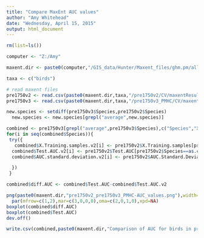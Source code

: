 ```yaml
---
title: "Compare MaxEnt AUC values"
author: "Amy Whitehead"
date: "Wednesday, April 15, 2015"
output: html_document
---
```



```r
rm(list=ls())

computer <- "Z:/Amy"

maxent.dir <- paste0(computer,"/GIS_data/Hunter/Maxent_files/ghm.pm/all_variables/output/")

taxa <- c("birds")

# read maxent files
pre1750v2 <- read.csv(paste0(maxent.dir,taxa,"/pre1750v2/CV/maxentResults.csv"))
pre1750v3 <- read.csv(paste0(maxent.dir,taxa,"/pre1750v3_PMHC/CV/maxentResults.csv"))

new.species <- setdiff(pre1750v3$Species,pre1750v2$Species)
  new.species <- new.species[grepl("average",new.species)]

combined <- pre1750v3[grepl("average",pre1750v3$Species),c("Species","X.Training.samples","Test.AUC","AUC.Standard.Deviation")]
for(i in seq(combined$Species)){
 try({
   combined$X.Training.samples.v2[i] <- pre1750v2$X.Training.samples[pre1750v2$Species==as.character(combined$Species[i])]
  combined$Test.AUC.v2[i] <- pre1750v2$Test.AUC[pre1750v2$Species==as.character(combined$Species[i])]
  combined$AUC.standard.deviation.v2[i] <- pre1750v2$AUC.Standard.Deviation[pre1750v2$Species==as.character(combined$Species[i])]

  })
 }

combined$diff.AUC <- combined$Test.AUC-combined$Test.AUC.v2

png(paste0(maxent.dir,"pre1750v2_pre1750v3_PMHC-AUC_values.png"),width=17,height=10,units="cm",res=300,pointsize=12,bg="transparent")
  par(mfrow=c(1,2),mar=c(3,0,0,0),oma=c(2,0,1,0),xpd=NA)
boxplot(combined$diff.AUC)
boxplot(combined$Test.AUC)
dev.off()

write.csv(combined,paste0(maxent.dir,"Comparison of AUC for birds in pre1750v2 & pre1750v3_PMHC.csv"),row.names=F)
```

